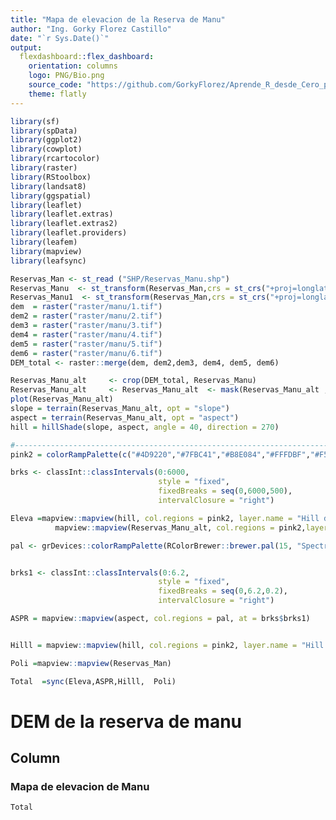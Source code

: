 ---
title: "Mapa de elevacion de la Reserva de Manu"
author: "Ing. Gorky Florez Castillo"
date: "`r Sys.Date()`"
output: 
  flexdashboard::flex_dashboard:
    orientation: columns
    logo: PNG/Bio.png
    source_code: "https://github.com/GorkyFlorez/Aprende_R_desde_Cero_para_SIG"
    theme: flatly
---
```{r setup, include=FALSE}
library(sf)
library(spData)
library(ggplot2)
library(cowplot)
library(rcartocolor)
library(raster)
library(RStoolbox)
library(landsat8)
library(ggspatial)
library(leaflet)
library(leaflet.extras)
library(leaflet.extras2)
library(leaflet.providers)
library(leafem)
library(mapview)
library(leafsync)

Reservas_Man <- st_read ("SHP/Reservas_Manu.shp")   
Reservas_Manu  <- st_transform(Reservas_Man,crs = st_crs("+proj=longlat +datum=WGS84 +no_defs"))
Reservas_Manu1  <- st_transform(Reservas_Man,crs = st_crs("+proj=longlat +datum=WGS84 +no_defs"))
dem  = raster("raster/manu/1.tif")
dem2 = raster("raster/manu/2.tif")
dem3 = raster("raster/manu/3.tif")
dem4 = raster("raster/manu/4.tif")
dem5 = raster("raster/manu/5.tif")
dem6 = raster("raster/manu/6.tif")
DEM_total <- raster::merge(dem, dem2,dem3, dem4, dem5, dem6)

Reservas_Manu_alt     <- crop(DEM_total, Reservas_Manu)
Reservas_Manu_alt     <- Reservas_Manu_alt  <- mask(Reservas_Manu_alt , Reservas_Manu1)
plot(Reservas_Manu_alt)
slope = terrain(Reservas_Manu_alt, opt = "slope") 
aspect = terrain(Reservas_Manu_alt, opt = "aspect")
hill = hillShade(slope, aspect, angle = 40, direction = 270)

#------------------------------------------------------------------------
pink2 = colorRampPalette(c("#4D9220","#7FBC41","#B8E084","#FFFDBF","#F5F5F5","#F5E7C3","#DCCBA6","#BE802C","#8B5008","#543004"))

brks <- classInt::classIntervals(0:6000,
                                 style = "fixed",
                                 fixedBreaks = seq(0,6000,500),
                                 intervalClosure = "right")

Eleva =mapview::mapview(hill, col.regions = pink2, layer.name = "Hill de Manu", legend =F)+
          mapview::mapview(Reservas_Manu_alt, col.regions = pink2,layer.name = "DEM", at = brks$brks)

pal <- grDevices::colorRampPalette(RColorBrewer::brewer.pal(15, "Spectral"))


brks1 <- classInt::classIntervals(0:6.2,
                                 style = "fixed",
                                 fixedBreaks = seq(0,6.2,0.2),
                                 intervalClosure = "right")

ASPR = mapview::mapview(aspect, col.regions = pal, at = brks$brks1)


Hilll = mapview::mapview(hill, col.regions = pink2, layer.name = "Hill de Manu", legend =T)

Poli =mapview::mapview(Reservas_Man)

Total  =sync(Eleva,ASPR,Hilll,  Poli)
```
# DEM de la reserva de manu

Column {data-width=1200}
-----------------------------------------------------------------------

### Mapa de elevacion de Manu
```{r}
Total
```



